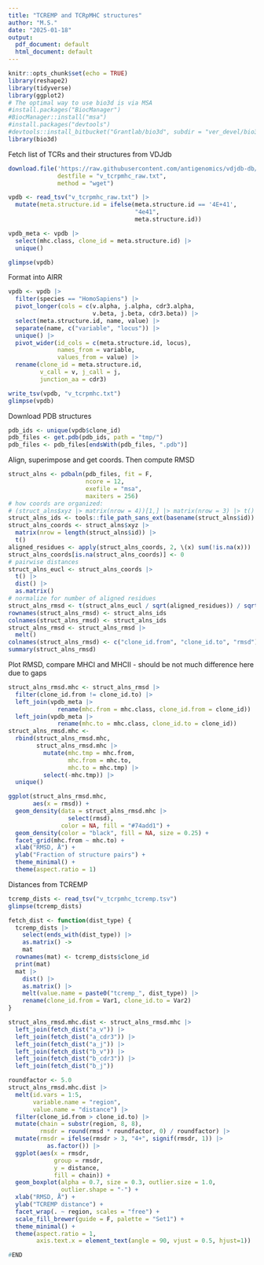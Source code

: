 ```yaml
---
title: "TCREMP and TCRpMHC structures"
author: "M.S."
date: "2025-01-18"
output:
  pdf_document: default
  html_document: default
---
```


```r
knitr::opts_chunk$set(echo = TRUE)
library(reshape2)
library(tidyverse)
library(ggplot2)
# The optimal way to use bio3d is via MSA
#install.packages("BiocManager")
#BiocManager::install("msa")
#install.packages("devtools")
#devtools::install_bitbucket("Grantlab/bio3d", subdir = "ver_devel/bio3d/")
library(bio3d)
```

Fetch list of TCRs and their structures from VDJdb

```r
download.file('https://raw.githubusercontent.com/antigenomics/vdjdb-db/refs/heads/master/chunks/PDB_Database.txt',
              destfile = "v_tcrpmhc_raw.txt",
              method = "wget")

vpdb <- read_tsv("v_tcrpmhc_raw.txt") |>
  mutate(meta.structure.id = ifelse(meta.structure.id == '4E+41',
                                    "4e41",
                                    meta.structure.id))

vpdb_meta <- vpdb |>
  select(mhc.class, clone_id = meta.structure.id) |>
  unique()

glimpse(vpdb)
```

Format into AIRR

```r
vpdb <- vpdb |>
  filter(species == "HomoSapiens") |>
  pivot_longer(cols = c(v.alpha, j.alpha, cdr3.alpha,
                        v.beta, j.beta, cdr3.beta)) |>
  select(meta.structure.id, name, value) |>
  separate(name, c("variable", "locus")) |>
  unique() |>
  pivot_wider(id_cols = c(meta.structure.id, locus), 
              names_from = variable, 
              values_from = value) |>
  rename(clone_id = meta.structure.id, 
         v_call = v, j_call = j, 
         junction_aa = cdr3)

write_tsv(vpdb, "v_tcrpmhc.txt")
glimpse(vpdb)
```

Download PDB structures

```r
pdb_ids <- unique(vpdb$clone_id)
pdb_files <- get.pdb(pdb_ids, path = "tmp/")
pdb_files <- pdb_files[endsWith(pdb_files, ".pdb")]
```

Align, superimpose and get coords. Then compute RMSD

```r
struct_alns <- pdbaln(pdb_files, fit = F, 
                      ncore = 12, 
                      exefile = "msa",
                      maxiters = 256)
# how coords are organized:
# (struct_alns$xyz |> matrix(nrow = 4))[1,] |> matrix(nrow = 3) |> t()
struct_alns_ids <- tools::file_path_sans_ext(basename(struct_alns$id))
struct_alns_coords <- struct_alns$xyz |> 
  matrix(nrow = length(struct_alns$id)) |> 
  t()
aligned_residues <- apply(struct_alns_coords, 2, \(x) sum(!is.na(x)))
struct_alns_coords[is.na(struct_alns_coords)] <- 0
# pairwise distances
struct_alns_eucl <- struct_alns_coords |>
  t() |>
  dist() |> 
  as.matrix()
# normalize for number of aligned residues
struct_alns_rmsd <- t(struct_alns_eucl / sqrt(aligned_residues)) / sqrt(aligned_residues)
rownames(struct_alns_rmsd) <- struct_alns_ids
colnames(struct_alns_rmsd) <- struct_alns_ids
struct_alns_rmsd <- struct_alns_rmsd |>
  melt()
colnames(struct_alns_rmsd) <- c("clone_id.from", "clone_id.to", "rmsd")
summary(struct_alns_rmsd)
```

Plot RMSD, compare MHCI and MHCII - should be not much difference here 
due to gaps

```r
struct_alns_rmsd.mhc <- struct_alns_rmsd |>
  filter(clone_id.from != clone_id.to) |>
  left_join(vpdb_meta |> 
              rename(mhc.from = mhc.class, clone_id.from = clone_id)) |>
  left_join(vpdb_meta |>
              rename(mhc.to = mhc.class, clone_id.to = clone_id))
struct_alns_rmsd.mhc <-
  rbind(struct_alns_rmsd.mhc,
        struct_alns_rmsd.mhc |>
          mutate(mhc.tmp = mhc.from,
                 mhc.from = mhc.to,
                 mhc.to = mhc.tmp) |>
          select(-mhc.tmp)) |>
  unique()

ggplot(struct_alns_rmsd.mhc,
       aes(x = rmsd)) +
  geom_density(data = struct_alns_rmsd.mhc |>
                 select(rmsd),
               color = NA, fill = "#74add1") +
  geom_density(color = "black", fill = NA, size = 0.25) +
  facet_grid(mhc.from ~ mhc.to) +
  xlab("RMSD, Å") + 
  ylab("Fraction of structure pairs") +
  theme_minimal() +
  theme(aspect.ratio = 1)
```

Distances from TCREMP

```r
tcremp_dists <- read_tsv("v_tcrpmhc_tcremp.tsv")
glimpse(tcremp_dists)

fetch_dist <- function(dist_type) {
  tcremp_dists |>
    select(ends_with(dist_type)) |>
    as.matrix() ->
    mat
  rownames(mat) <- tcremp_dists$clone_id
  print(mat)
  mat |>
    dist() |>
    as.matrix() |>
    melt(value.name = paste0("tcremp_", dist_type)) |>
    rename(clone_id.from = Var1, clone_id.to = Var2)
}

struct_alns_rmsd.mhc.dist <- struct_alns_rmsd.mhc |>
  left_join(fetch_dist("a_v")) |>
  left_join(fetch_dist("a_cdr3")) |>
  left_join(fetch_dist("a_j")) |>
  left_join(fetch_dist("b_v")) |>
  left_join(fetch_dist("b_cdr3")) |>
  left_join(fetch_dist("b_j"))
```

```r
roundfactor <- 5.0
struct_alns_rmsd.mhc.dist |>
  melt(id.vars = 1:5,
       variable.name = "region",
       value.name = "distance") |>
  filter(clone_id.from > clone_id.to) |>
  mutate(chain = substr(region, 8, 8),
         rmsdr = round(rmsd * roundfactor, 0) / roundfactor) |>
  mutate(rmsdr = ifelse(rmsdr > 3, "4+", signif(rmsdr, 1)) |>
           as.factor()) |>
  ggplot(aes(x = rmsdr, 
             group = rmsdr, 
             y = distance,
             fill = chain)) +
  geom_boxplot(alpha = 0.7, size = 0.3, outlier.size = 1.0, 
               outlier.shape = "-") +
  xlab("RMSD, Å") + 
  ylab("TCREMP distance") +
  facet_wrap(. ~ region, scales = "free") +
  scale_fill_brewer(guide = F, palette = "Set1") +
  theme_minimal() +
  theme(aspect.ratio = 1,
        axis.text.x = element_text(angle = 90, vjust = 0.5, hjust=1))
```

```r
#END
```